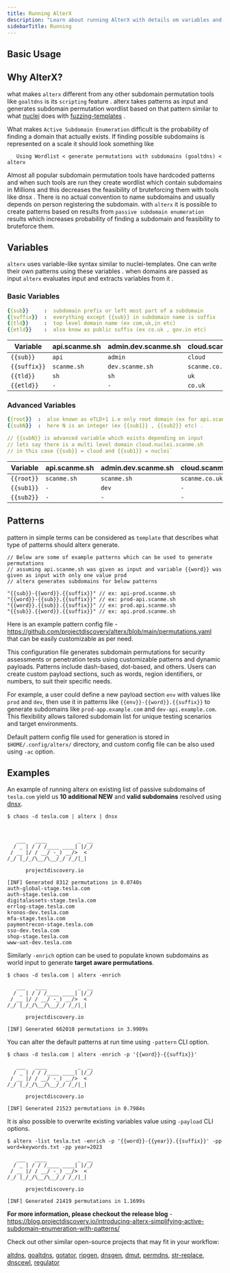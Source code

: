 ```yaml
---
title: Running AlterX
description: "Learn about running AlterX with details om variables and examples"
sidebarTitle: Running
---
```


## Basic Usage

## Why AlterX?

what makes `alterx` different from any other subdomain permutation tools like `goaltdns` is its `scripting` feature . alterx takes patterns as input and generates subdomain permutation wordlist based on that pattern similar to what [nuclei](https://github.com/projectdiscovery/nuclei) does with [fuzzing-templates](https://github.com/projectdiscovery/fuzzing-templates) . 

What makes `Active Subdomain Enumeration` difficult is the probability of finding a domain that actually exists. If finding possible subdomains is represented on a scale it should look something like

```console
   Using Wordlist < generate permutations with subdomains (goaltdns) < alterx
```

Almost all popular subdomain permutation tools have hardcoded patterns and when such tools are run they create wordlist which contain subdomains in Millions and this decreases the feasibility of bruteforcing them with tools like dnsx . There is no actual convention to name subdomains and usually depends on person registering the subdomain. with `alterx` it is possible to create patterns based on results from `passive subdomain enumeration` results which increases probability of finding a subdomain and feasibility to bruteforce them.

## Variables

`alterx` uses variable-like syntax similar to nuclei-templates. One can write their own patterns using these variables . when domains are passed as input `alterx` evaluates input and extracts variables from it .

### Basic Variables
  
```yaml
{{sub}}     :  subdomain prefix or left most part of a subdomain
{{suffix}}  :  everything except {{sub}} in subdomain name is suffix
{{tld}}     :  top level domain name (ex com,uk,in etc)
{{etld}}    :  also know as public suffix (ex co.uk , gov.in etc)
```

| Variable   | api.scanme.sh | admin.dev.scanme.sh | cloud.scanme.co.uk |
| ---------- | ------------- | ------------------- | ------------------ |
| `{{sub}}`    | `api`         | `admin`             | `cloud`          |
| `{{suffix}}` | `scanme.sh`   | `dev.scanme.sh`     | `scanme.co.uk`   |
| `{{tld}}`    | `sh`          | `sh`                | `uk`             |
| `{{etld}}`   | `-`           | `-`                 | `co.uk`          |

### Advanced Variables

```yaml
{{root}}  :  also known as eTLD+1 i.e only root domain (ex for api.scanme.sh => {{root}} is scanme.sh)
{{subN}}  :  here N is an integer (ex {{sub1}} , {{sub2}} etc) .

// {{subN}} is advanced variable which exists depending on input
// lets say there is a multi level domain cloud.nuclei.scanme.sh
// in this case {{sub}} = cloud and {{sub1}} = nuclei`
```

| Variable | api.scanme.sh | admin.dev.scanme.sh | cloud.scanme.co.uk |
| -------- | ------------- | ------------------- | ------------------ |
| `{{root}}` | `scanme.sh`   | `scanme.sh`         | `scanme.co.uk`   |
| `{{sub1}}` | `-`           | `dev`               | `-`              |
| `{{sub2}}` | `-`           | `-`                 | `-`              |


## Patterns

pattern in simple terms can be considered as `template` that describes what type of patterns should alterx generate.

```console
// Below are some of example patterns which can be used to generate permutations
// assuming api.scanme.sh was given as input and variable {{word}} was given as input with only one value prod
// alterx generates subdomains for below patterns

"{{sub}}-{{word}}.{{suffix}}" // ex: api-prod.scanme.sh
"{{word}}-{{sub}}.{{suffix}}" // ex: prod-api.scanme.sh
"{{word}}.{{sub}}.{{suffix}}" // ex: prod.api.scanme.sh
"{{sub}}.{{word}}.{{suffix}}" // ex: api.prod.scanme.sh
```

Here is an example pattern config file - https://github.com/projectdiscovery/alterx/blob/main/permutations.yaml that can be easily customizable as per need.

This configuration file generates subdomain permutations for security assessments or penetration tests using customizable patterns and dynamic payloads. Patterns include dash-based, dot-based, and others. Users can create custom payload sections, such as words, region identifiers, or numbers, to suit their specific needs.

For example, a user could define a new payload section `env` with values like `prod` and `dev`, then use it in patterns like `{{env}}-{{word}}.{{suffix}}` to generate subdomains like `prod-app.example.com` and `dev-api.example.com`. This flexibility allows tailored subdomain list for unique testing scenarios and target environments.

Default pattern config file used for generation is stored in `$HOME/.config/alterx/` directory, and custom config file can be also used using `-ac` option.

## Examples

An example of running alterx on existing list of passive subdomains of `tesla.com` yield us **10 additional NEW** and **valid subdomains** resolved using [dnsx](https://github.com/projectdiscovery/dnsx).

```console
$ chaos -d tesla.com | alterx | dnsx

 

   ___   ____          _  __
  / _ | / / /____ ____| |/_/
 / __ |/ / __/ -_) __/>  <  
/_/ |_/_/\__/\__/_/ /_/|_|              

      projectdiscovery.io

[INF] Generated 8312 permutations in 0.0740s
auth-global-stage.tesla.com
auth-stage.tesla.com
digitalassets-stage.tesla.com
errlog-stage.tesla.com
kronos-dev.tesla.com
mfa-stage.tesla.com
paymentrecon-stage.tesla.com
sso-dev.tesla.com
shop-stage.tesla.com
www-uat-dev.tesla.com
```

Similarly `-enrich` option can be used to populate known subdomains as world input to generate **target aware permutations**.

```console
$ chaos -d tesla.com | alterx -enrich

   ___   ____          _  __
  / _ | / / /____ ____| |/_/
 / __ |/ / __/ -_) __/>  <  
/_/ |_/_/\__/\__/_/ /_/|_|              

      projectdiscovery.io

[INF] Generated 662010 permutations in 3.9989s
```

You can alter the default patterns at run time using `-pattern` CLI option. 

```console
$ chaos -d tesla.com | alterx -enrich -p '{{word}}-{{suffix}}'

   ___   ____          _  __
  / _ | / / /____ ____| |/_/
 / __ |/ / __/ -_) __/>  <  
/_/ |_/_/\__/\__/_/ /_/|_|              

      projectdiscovery.io

[INF] Generated 21523 permutations in 0.7984s
```

It is also possible to overwrite existing variables value using `-payload` CLI options.

```console
$ alterx -list tesla.txt -enrich -p '{{word}}-{{year}}.{{suffix}}' -pp word=keywords.txt -pp year=2023

   ___   ____          _  __
  / _ | / / /____ ____| |/_/
 / __ |/ / __/ -_) __/>  <  
/_/ |_/_/\__/\__/_/ /_/|_|              

      projectdiscovery.io

[INF] Generated 21419 permutations in 1.1699s
```

**For more information, please checkout the release blog** - https://blog.projectdiscovery.io/introducing-alterx-simplifying-active-subdomain-enumeration-with-patterns/


Check out other similar open-source projects that may fit in your workflow:

[altdns](https://github.com/infosec-au/altdns), [goaltdns](https://github.com/subfinder/goaltdns), [gotator](https://github.com/Josue87/gotator), [ripgen](https://github.com/resyncgg/ripgen/), [dnsgen](https://github.com/ProjectAnte/dnsgen), [dmut](https://github.com/bp0lr/dmut), [permdns](https://github.com/hpy/permDNS), [str-replace](https://github.com/j3ssie/str-replace), [dnscewl](https://github.com/codingo/DNSCewl), [regulator](https://github.com/cramppet/regulator)